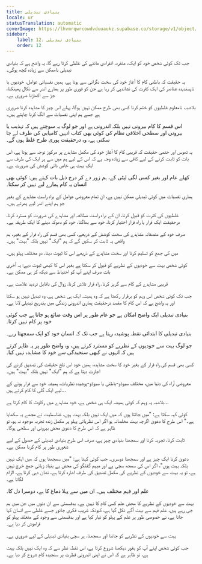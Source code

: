 ```yaml
---
title: بنیادی تبدیلی
locale: ur
statusTranslation: automatic
coverImage: https://lhvmrqwrcowdvduuaukz.supabase.co/storage/v1/object/public/strapi-uploads/small_cover-tratado-de-psicologia-revolucionaria.webp-5e15e1cec4e0ebebcde5d7fc7565d8fd.webp
sidebar:
    label: 12. بنیادی تبدیلی
    order: 12
---
```

جب تک کوئی شخص خود کو ایک، منفرد، انفرادی ماننے کی غلطی کرتا رہے گا، یہ واضح ہے کہ بنیادی تبدیلی ناممکن سے زیادہ کچھ ہوگی۔

یہ حقیقت کہ باطنی کام کا آغاز خود کی سخت نگرانی سے ہوتا ہے، ہمیں نفسیاتی عوامل، خودیوں یا ناپسندیدہ عناصر کی ایک کثرت کی نشاندہی کر رہا ہے جن کو فوری طور پر ہمارے اندر سے نکال پھینکنا، جڑ سے اکھاڑنا ضروری ہے۔

بلاشبہ، نامعلوم غلطیوں کو ختم کرنا کسی بھی طرح ممکن نہیں ہوگا، پہلے اس چیز کا مشاہدہ کرنا ضروری ہے جسے ہم اپنی نفسیات سے الگ کرنا چاہتے ہیں۔

اس قسم کا کام بیرونی نہیں بلکہ اندرونی ہے اور جو لوگ یہ سوچتے ہیں کہ تہذیب یا بیرونی اور سطحی اخلاقی نظام کی کوئی بھی کتاب انہیں کامیابی کی طرف لے جا سکتی ہے، وہ درحقیقت پوری طرح غلط ہوں گے۔

یہ ٹھوس اور حتمی حقیقت کہ قریبی کام کا آغاز خود کی مکمل مشاہدے پر مرکوز توجہ سے ہوتا ہے، اس بات کو ثابت کرنے کے لیے کافی سے زیادہ وجہ ہے کہ اس کے لیے ہم میں سے ہر ایک کی طرف سے ایک بہت ہی خاص ذاتی کوشش کی ضرورت ہے۔

کھلے عام اور بغیر کسی لگی لپٹی کے، ہم زور دے کر درج ذیل بات کہتے ہیں: کوئی بھی انسان یہ کام ہمارے لیے نہیں کر سکتا۔

ہماری نفسیات میں کوئی تبدیلی ممکن نہیں ہے، ان تمام معروضی عوامل کے براہ راست مشاہدے کے بغیر جو ہم اپنے اندر لیے پھرتے ہیں۔

غلطیوں کی کثرت کو قبول کرنا، ان کے براہ راست مطالعہ اور مشاہدے کی ضرورت کو مسترد کرنا، درحقیقت ایک فرار یا راہ فرار اختیار کرنا، خود سے بھاگنا، خود کو دھوکہ دینے کا ایک طریقہ ہے۔

صرف خود کے منصفانہ مشاہدے کی سخت کوشش کے ذریعے، کسی بھی قسم کی راہ فرار کے بغیر، ہم واقعی یہ ثابت کر سکیں گے کہ ہم "ایک" نہیں بلکہ "بہت" ہیں۔

میں کی جمع کو تسلیم کرنا اور سخت مشاہدے کے ذریعے اس کا ثبوت دینا، دو مختلف پہلو ہیں۔

کوئی شخص بہت سے خودیوں کے نظریے کو قبول کر سکتا ہے بغیر اس کا کبھی ثبوت دیے؛ یہ آخری بات صرف اپنے آپ کو احتیاط سے دیکھ کر ہی ممکن ہے۔

قریبی مشاہدے کے کام سے گریز کرنا، راہ فرار تلاش کرنا، زوال کی ناقابل تردید علامت ہے۔

جب تک کوئی شخص اس وہم کو برقرار رکھتا ہے کہ وہ ہمیشہ ایک ہی شخص ہے، وہ تبدیل نہیں ہو سکتا اور یہ واضح ہے کہ اس کام کا مقصد درحقیقت ہماری اندرونی زندگی میں بتدریج تبدیلی لانا ہے۔

بنیادی تبدیلی ایک واضح امکان ہے جو عام طور پر اس وقت ضائع ہو جاتا ہے جب کوئی خود پر کام نہیں کرتا۔

بنیادی تبدیلی کا ابتدائی نقطہ پوشیدہ رہتا ہے جب تک کہ انسان خود کو ایک سمجھتا رہے۔

جو لوگ بہت سے خودیوں کے نظریے کو مسترد کرتے ہیں، وہ واضح طور پر یہ ظاہر کرتے ہیں کہ انہوں نے کبھی سنجیدگی سے خود کا مشاہدہ نہیں کیا۔

کسی بھی قسم کی راہ فرار کے بغیر خود کا سخت مشاہدہ، ہمیں خود اس تلخ حقیقت کی تصدیق کرنے کی اجازت دیتا ہے کہ ہم "ایک" نہیں بلکہ "بہت" ہیں۔

معروضی آراء کی دنیا میں، مختلف سیوڈو-باطنی یا سیوڈو-پوشیدہ نظریات، ہمیشہ خود سے فرار ہونے کے لیے ایک گلی کا کام کرتے ہیں...

بلاشبہ یہ وہم کہ کوئی ہمیشہ ایک ہی شخص ہے، خود مشاہدے میں رکاوٹ کا کام کرتا ہے...

کوئی کہہ سکتا ہے: "میں جانتا ہوں کہ میں ایک نہیں بلکہ بہت ہوں، غناسطیت نے مجھے یہ سکھایا ہے۔" اس طرح کا دعویٰ اگرچہ بہت مخلصانہ ہو اگر اس نظریاتی پہلو پر مکمل زندہ تجربہ موجود نہ ہو، تو ظاہر ہے کہ اس طرح کا دعویٰ محض بیرونی اور سطحی ہوگا۔

ثابت کرنا، تجربہ کرنا اور سمجھنا بنیادی چیز ہے، صرف اس طرح بنیادی تبدیلی کے حصول کے لیے شعوری طور پر کام کرنا ممکن ہے۔

دعویٰ کرنا ایک چیز ہے اور سمجھنا دوسری۔ جب کوئی کہتا ہے: "میں سمجھتا ہوں کہ میں ایک نہیں بلکہ بہت ہوں"، اگر اس کی سمجھ سچی ہے اور مبہم گفتگو کی محض بے بنیاد زبانی جمع خرچ نہیں ہے، تو یہ بہت سے خودیوں کے نظریے کی مکمل تصدیق کی طرف اشارہ کرتا ہے، نشان دہی کرتا ہے، الزام لگاتا ہے۔

علم اور فہم مختلف ہیں۔ ان میں سے پہلا دماغ کا ہے، دوسرا دل کا۔

بہت سے خودیوں کے نظریے کا محض علم کسی کام کا نہیں ہے۔ بدقسمتی سے ان دنوں میں جن میں ہم جی رہے ہیں، علم فہم سے بہت آگے نکل گیا ہے، کیونکہ غریب فکری جانور جسے غلطی سے انسان کہا جاتا ہے، نے خصوصی طور پر علم کے پہلو کو تیار کیا ہے اور بدقسمتی سے وجود کے متعلقہ پہلو کو فراموش کر دیا ہے۔

بہت سے خودیوں کے نظریے کو جاننا اور سمجھنا، ہر سچی بنیادی تبدیلی کے لیے ضروری ہے۔

جب کوئی شخص اپنے آپ کو بغور دیکھنا شروع کرتا ہے، اس نقطہ نظر سے کہ وہ ایک نہیں بلکہ بہت ہے، تو ظاہر ہے کہ اس نے اپنی اندرونی فطرت پر سنجیدہ کام شروع کر دیا ہے۔

